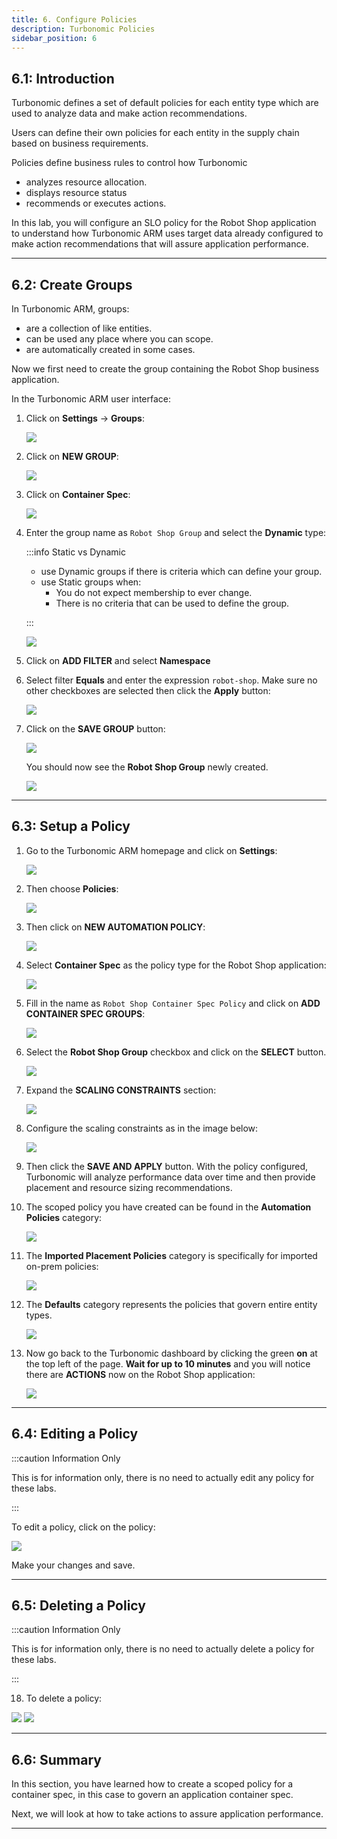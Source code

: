 ```yaml
---
title: 6. Configure Policies
description: Turbonomic Policies
sidebar_position: 6
---
```


## 6.1: Introduction

Turbonomic defines a set of default policies for each entity type which are used
to analyze data and make action recommendations.

Users can define their own policies for each entity in the supply chain based on
business requirements.

Policies define business rules to control how Turbonomic

- analyzes resource allocation.
- displays resource status
- recommends or executes actions.

In this lab, you will configure an SLO policy for the Robot Shop application to
understand how Turbonomic ARM uses target data already configured to make action
recommendations that will assure application performance.

---

## 6.2: Create Groups

In Turbonomic ARM, groups:

- are a collection of like entities.
- can be used any place where you can scope.
- are automatically created in some cases.

Now we first need to create the group containing the Robot Shop business
application.

In the Turbonomic ARM user interface:

1. Click on **Settings** -> **Groups**:

   ![](images/groups-1.png)

1. Click on **NEW GROUP**:

   ![](images/groups-2.png)

1. Click on **Container Spec**:

   ![](images/groups-3.png)

1. Enter the group name as `Robot Shop Group` and select the **Dynamic** type:

   :::info Static vs Dynamic

   - use Dynamic groups if there is criteria which can define your group.
   - use Static groups when:
     - You do not expect membership to ever change.
     - There is no criteria that can be used to define the group.

   :::

   ![](images/groups-4.png)

1. Click on **ADD FILTER** and select **Namespace**

1. Select filter **Equals** and enter the expression `robot-shop`. Make sure no
   other checkboxes are selected then click the **Apply** button:

   ![](images/groups-5.png)

1. Click on the **SAVE GROUP** button:

   ![](images/groups-6.png)

   You should now see the **Robot Shop Group** newly created.

   ![](images/groups-7.png)

---

## 6.3: Setup a Policy

1. Go to the Turbonomic ARM homepage and click on **Settings**:

   ![](images/turboSettings.png)

1. Then choose **Policies**:

   ![](images/turboPolicies.png)

1. Then click on **NEW AUTOMATION POLICY**:

   ![](images/policy-1.png)

1. Select **Container Spec** as the policy type for the Robot Shop application:

   ![](images/policy-2.png)

1. Fill in the name as `Robot Shop Container Spec Policy` and click on **ADD
   CONTAINER SPEC GROUPS**:

   ![](images/policy-3.png)

1. Select the **Robot Shop Group** checkbox and click on the **SELECT** button.

   ![](images/policy-4.png)

1. Expand the **SCALING CONSTRAINTS** section:

   ![](images/policy-5.png)

1. Configure the scaling constraints as in the image below:

   ![](images/policy-6.png)

1. Then click the **SAVE AND APPLY** button. With the policy configured,
   Turbonomic will analyze performance data over time and then provide placement
   and resource sizing recommendations.

1. The scoped policy you have created can be found in the **Automation
   Policies** category:

   ![](images/policy-7.png)

1. The **Imported Placement Policies** category is specifically for imported
   on-prem policies:

   ![](images/turbo-imported-placement-policies.jpg)

1. The **Defaults** category represents the policies that govern entire entity
   types.

   ![](images/turbo-defaults-policy.jpg)

1. Now go back to the Turbonomic dashboard by clicking the green **on** at the
   top left of the page. **Wait for up to 10 minutes** and you will notice there
   are **ACTIONS** now on the Robot Shop application:

   ![](images/policy-8.png)

---

## 6.4: Editing a Policy

:::caution Information Only

This is for information only, there is no need to actually edit any policy for
these labs.

:::

To edit a policy, click on the policy:

![](images/turbo-edit-policy.jpg)

Make your changes and save.

---

## 6.5: Deleting a Policy

:::caution Information Only

This is for information only, there is no need to actually delete a policy for
these labs.

:::

18. To delete a policy:

![](images/turbo-delete-policy-1.jpg) ![](images/turbo-delete-policy-2.jpg)

---

## 6.6: Summary

In this section, you have learned how to create a scoped policy for a container
spec, in this case to govern an application container spec.

Next, we will look at how to take actions to assure application performance.

---
